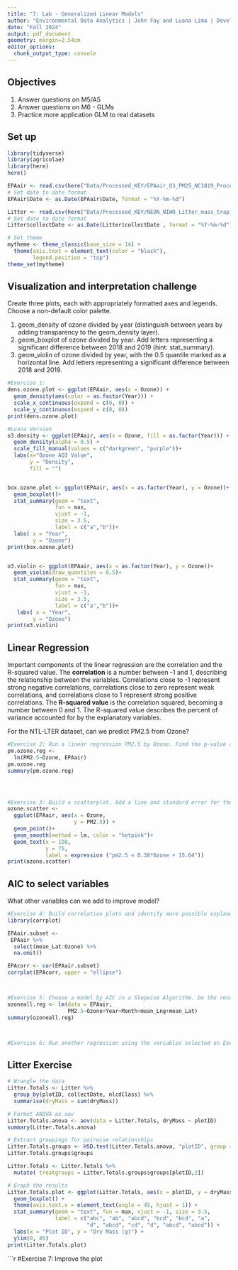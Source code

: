 ```yaml
---
title: "7: Lab - Generalized Linear Models"
author: "Environmental Data Analytics | John Fay and Luana Lima | Developed by Kateri Salk"
date: "Fall 2024"
output: pdf_document
geometry: margin=2.54cm
editor_options: 
  chunk_output_type: console
---
```


## Objectives
1. Answer questions on M5/A5
2. Answer questions on M6 - GLMs
3. Practice more application GLM to real datasets


## Set up
```r
library(tidyverse)
library(agricolae)   
library(here)
here()

EPAair <- read.csv(here("Data/Processed_KEY/EPAair_O3_PM25_NC1819_Processed.csv"), stringsAsFactors = TRUE)
# Set date to date format
EPAair$Date <- as.Date(EPAair$Date, format = "%Y-%m-%d")

Litter <- read.csv(here("Data/Processed_KEY/NEON_NIWO_Litter_mass_trap_Processed.csv"), stringsAsFactors = TRUE)
# Set date to date format
Litter$collectDate <- as.Date(Litter$collectDate , format = "%Y-%m-%d")

# Set theme
mytheme <- theme_classic(base_size = 14) +
  theme(axis.text = element_text(color = "black"), 
        legend.position = "top")
theme_set(mytheme)
```



## Visualization and interpretation challenge

Create three plots, each with appropriately formatted axes and legends. Choose a non-default color palette.

1. geom_density of ozone divided by year (distinguish between years by adding transparency to the geom_density layer).
2. geom_boxplot of ozone divided by year. Add letters representing a significant difference between 2018 and 2019 (hint: stat_summary). 
3. geom_violin of ozone divided by year, with the 0.5 quantile marked as a horizontal line. Add letters representing a significant difference between 2018 and 2019. 

```r
#Exercise 1:
dens.ozone.plot <- ggplot(EPAair, aes(x = Ozone)) +
  geom_density(aes(color = as.factor(Year))) +
  scale_x_continuous(expand = c(0, 0)) + 
  scale_y_continuous(expand = c(0, 0))
print(dens.ozone.plot)

#Luana Version
o3.density <- ggplot(EPAair, aes(x = Ozone, fill = as.factor(Year))) +
  geom_density(alpha = 0.5) +
  scale_fill_manual(values = c("darkgreen", "purple"))+
  labs(x="Ozone AQI Value",
       y = "Density",
       fill = "")


box.ozone.plot <- ggplot(EPAair, aes(x = as.factor(Year), y = Ozone))+
  geom_boxplot()+
  stat_summary(geom = "text", 
               fun = max, 
               vjust = -1, 
               size = 3.5,
               label = c("a","b"))+
  labs( x = "Year",
        y = "Ozone")
print(box.ozone.plot)


o3.violin <- ggplot(EPAair, aes(x = as.factor(Year), y = Ozone))+
  geom_violin(draw_quantiles = 0.5)+
  stat_summary(geom = "text", 
               fun = max, 
               vjust = -1, 
               size = 3.5,
               label = c("a","b"))+
   labs( x = "Year",
        y = "Ozone")
print(o3.violin)

```

## Linear Regression

Important components of the linear regression are the correlation and the R-squared value. The **correlation** is a number between -1 and 1, describing the relationship between the variables. Correlations close to -1 represent strong negative correlations, correlations close to zero represent weak correlations, and correlations close to 1 represent strong positive correlations. The **R-squared value** is the correlation squared, becoming a number between 0 and 1. The R-squared value describes the percent of variance accounted for by the explanatory variables. 

For the NTL-LTER dataset, can we predict PM2.5 from Ozone?

```r

#Exercise 2: Run a linear regression PM2.5 by Ozone. Find the p-value and R-squared value. 
pm.ozone.reg <- 
  lm(PM2.5~Ozone, EPAair)
pm.ozone.reg
summary(pm.ozone.reg)




#Exercise 3: Build a scatterplot. Add a line and standard error for the linear regression. Add the regression equation to the plot
ozone.scatter <- 
  ggplot(EPAair, aes(x = Ozone, 
                     y = PM2.5)) +
  geom_point()+
  geom_smooth(method = lm, color = "hotpink")+
  geom_text(x = 100,
            y = 75,
            label = expression ("pm2.5 = 0.38*Ozone + 15.64"))
print(ozone.scatter) 


```


## AIC to select variables

What other variables can we add to improve model?

```r

#Exercise 4: Build correlation plots and identify more possible explanatory variables to add to the regression.
library(corrplot)

EPAair.subset <- 
 EPAair %>%
  select(mean_Lat:Ozone) %>%
  na.omit() 

EPAcorr <- cor(EPAair.subset)
corrplot(EPAcorr, upper = "ellipse")



#Exercise 5: Choose a model by AIC in a Stepwise Algorithm. Do the results from AIC match the variables you selected on Exercise 4?
ozoneall.reg <- lm(data = EPAair,
                   PM2.5~Ozone+Year+Month+mean_Lng+mean_Lat)
summary(ozoneall.reg)



#Exercise 6: Run another regression using the variables selected on Exercise 6. Compare r-squared value with the one from Exercise 2. 


```



## Litter Exercise

```r
# Wrangle the data
Litter.Totals <- Litter %>%
  group_by(plotID, collectDate, nlcdClass) %>%
  summarise(dryMass = sum(dryMass))

# Format ANOVA as aov
Litter.Totals.anova <- aov(data = Litter.Totals, dryMass ~ plotID)
summary(Litter.Totals.anova)

# Extract groupings for pairwise relationships
Litter.Totals.groups <- HSD.test(Litter.Totals.anova, "plotID", group = TRUE)
Litter.Totals.groups$groups

Litter.Totals <- Litter.Totals %>%
  mutate( treatgroups = Litter.Totals.groups$groups[plotID,2])

# Graph the results
Litter.Totals.plot <- ggplot(Litter.Totals, aes(x = plotID, y = dryMass)) +
  geom_boxplot() +
  theme(axis.text.x = element_text(angle = 45, hjust = 1)) +
  stat_summary(geom = "text", fun = max, vjust = -1, size = 3.5,
               label = c("abc", "ab", "abcd", "bcd", "bcd", "a", 
                         "d", "abcd", "cd", "d", "abcd", "abcd")) +
  labs(x = "Plot ID", y = "Dry Mass (g)") +
  ylim(0, 85)
print(Litter.Totals.plot)

```

```r
#Exercise 7: Improve the plot


